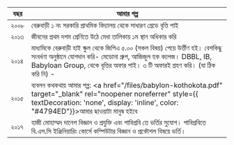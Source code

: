 | বছর  | আমার গল্প                                                                                                                                                                                                                               |
| ---- | --------------------------------------------------------------------------------------------------------------------------------------------------------------------------------------------------------------------------------------- |
| ২০০৮ | বেরুবাড়ী ১ নং সরকারি প্রাথমিক বিদ্যালয় থেকে সাধারণ গ্রেডে বৃত্তি পাই                                                                                                                                                                    |
| ২০১৩ | জীবনের প্রথম দশম শ্রেণিতে উঠে মেধা তালিকায় ১ম স্থান অধিকার করি                                                                                                                                                                          |
| ২০১৪ | মাধ্যমিকে বেরুবাড়ী হাই স্কুল থেকে জিপিএ ৫.০০ (সকল বিষয়) পেয়ে উর্ত্তীণ হই। বেশকিছু সংবর্ধণা অনুষ্ঠানে যোগদান করি- মেডোনা গ্রুপ, আজিজুল হক কলেজ। DBBL, IB, Babyloan Group, থেকে বৃত্তির অফার পাই। ৩ টি অফারই গ্রহণ করি। (যা ঠিক করি নি) - |
| ২০১৫ | ব্যবলন কথকথায় আমার গল্প: <a href="/files/babylon-kothokota.pdf" target="\_blank" rel="noopener noreferrer" style={{ textDecoration: 'none', display: 'inline', color: "#4794ED"}}>আমার ছাওয়াটা মানুষ হইবে</a>                           |
| ২০১৭ | হাজী মোহাম্মদ দানেশ বিজ্ঞান ও প্রযুক্তি এবং পাবিপ্রবি তে ভর্তির সুযোগ। পাবিপ্রবিতে বি.এস.সি ইঞ্জিনিয়ারিং কোর্সে কম্পিউটার বিজ্ঞান ও প্রকৌশল বিষয়ে ভর্তি।                                                                                |
